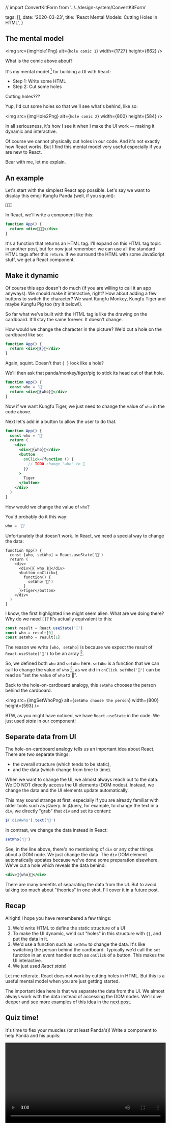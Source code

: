 // import ConvertKitForm from '../../design-system/ConvertKitForm'

  tags: [],
  date: '2020-03-23',
  title: 'React Mental Models: Cutting Holes In HTML',
}

<!--excerpt-->

<!--/excerpt-->

## The mental model

<img src={imgHole1Png} alt={`hole comic 1`} width={1727} height={662} />

What is the comic above about?

It's my mental model [^1] for building a UI with React:

- Step 1: Write some HTML
- Step 2: Cut some holes

Cutting holes???

Yup, I'd cut some holes so that we'll see what's behind, like so:

<img src={imgHole2Png} alt={`hole comic 2`} width={800} height={584} />

In all seriousness, it's how I see it when I make the UI work -- making it dynamic and interactive.

Of course we cannot physically cut holes in our code. And it's not exactly how React works. But I find this mental model very useful especially if you are new to React.

Bear with me, let me explain.

<!-- *BTW: Stuck at home? Why don't you join our [new challenge](/challenges/bored-at-home-react)? Come learn React, meet like-minded people (with guaranteed social distance), build something cool and win prizes! * -->

## An example

Let's start with the simplest React app possible. Let's say we want to display this emoji Kungfu Panda (well, if you squint):

```jsx
💪🐼👊
```

In React, we'll write a component like this:

```jsx
function App() {
  return <div>💪🐼👊</div>
}
```

It's a function that returns an HTML tag. I'll expand on this HTML tag topic in another post, but for now just remember: we can use all the standard HTML tags after this `return`. If we surround the HTML with some JavaScript stuff, we get a React component.

## Make it dynamic

Of course this app doesn't do much (if you are willing to call it an app anyways). We should make it interactive, right? How about adding a few buttons to switch the character? We want Kungfu Monkey, Kungfu Tiger and maybe Kungfu Pig too (try it below!).

<!-- ![switch character gif](./switch-who.gif) -->

<KungfuPanda />

So far what we've built with the HTML tag is like the drawing on the cardboard. It'll stay the same forever. It doesn't change.

How would we change the character in the picture? We'd cut a hole on the cardboard like so:

```jsx
function App() {
  return <div>💪{}👊</div>
}
```

Again, squint. Doesn't that `{ }` look like a hole?

We'll then ask that panda/monkey/tiger/pig to stick its head out of that hole.

```jsx
function App() {
  const who = '🐼'
  return <div>💪{who}👊</div>
}
```

Now if we want Kungfu Tiger, we just need to change the value of `who` in the code above.

Next let's add in a button to allow the user to do that.

```jsx
function App() {
  const who = '🐼'
  return (
    <div>
      <div>💪{who}👊</div>
      <button
        onClick={function () {
          // TODO change "who" to 🐯
        }}
      >
        Tiger
      </button>
    </div>
  )
}
```

How would we change the value of `who`?

You'd probably do it this way:

```jsx
who = '🐯'
```

Unfortunately that doesn't work. In React, we need a special way to change the data:

```jsx{2,8}
function App() {
  const [who, setWho] = React.useState('🐼')
  return (
    <div>
      <div>💪{ who }👊</div>
      <button onClick={
        function() {
          setWho('🐯')
        }
      }>Tiger</button>
    </div>
  )
}
```

I know, the first highlighted line might seem alien. What are we doing there? Why do we need `[]`? It's actually equivalent to this:

```jsx
const result = React.useState('🐼')
const who = result[0]
const setWho = result[1]
```

The reason we write `[who, setWho]` is because we expect the result of `React.useState('🐼')` to be an array [^2].

So, we defined both `who` and `setWho` here. `setWho` is a function that we can call to change the value of `who` [^3], as we did in `onClick`. `setWho('🐯')` can be read as "set the value of `who` to 🐯".

Back to the hole-on-cardboard analogy, this `setWho` chooses the person behind the cardboard.

<img
  src={imgSetWhoPng}
  alt={`setWho choose the person`}
  width={800}
  height={593}
/>

BTW, as you might have noticed, we have `React.useState` in the code. We just used _state_ in our component!

## Separate data from UI

The hole-on-cardboard analogy tells us an important idea about React. There are two separate things:

- the overall structure (which tends to be static),
- and the data (which change from time to time).

<!-- ![comic: data and static structure are separate](./i-am-different.png) -->

When we want to change the UI, we almost always reach out to the data. We DO NOT directly access the UI elements (DOM nodes). Instead, we change the data and the UI elements update automatically.

This may sound strange at first, especially if you are already familiar with older tools such as jQuery. In jQuery, for example, to change the text in a `div`, we directly "grab" that `div` and set its content:

```js
$('div#who').text('🐯')
```

In contrast, we change the data instead in React:

```jsx
setWho('🐯')
```

See, in the line above, there's no mentioning of `div` or any other things about a DOM node. We just change the data. The `div` DOM element automatically updates because we've done some preparation elsewhere. We've cut a hole which reveals the data behind:

```jsx
<div>💪{who}👊</div>
```

<!-- Some people call this idea *data binding* in that we have these two different things, data and UI. We *bind* them together to keep them in sync. However, this term isn't used in the official docs.

I don't know about you, but I still prefer cutting holes on a cardboard. :) -->

There are many benefits of separating the data from the UI. But to avoid talking too much about "theories" in one shot, I'll cover it in a future post.

<!-- For now, let's look at some new examples to complete our mental model. -->

## Recap

Alright! I hope you have remembered a few things:

1. We'd write HTML to define the static structure of a UI
2. To make the UI dynamic, we'd cut "holes" in this structure with `{}`, and put the data in it.
3. We'd use a function such as `setWho` to change the data. It's like switching the person behind the cardboard. Typically we'd call the `set` function in an event handler such as `onClick` of a button. This makes the UI interactive.
4. We just used _React state_!

Let me reiterate. React does not work by cutting holes in HTML. But this is a useful mental model when you are just getting started.

The important idea here is that we separate the data from the UI. We almost always work with the data instead of accessing the DOM nodes. We'll dive deeper and see more examples of this idea in the [next post](/2020/03/31/react-mental-models-working-with-input).

<!-- [next post](/2020/03/19/react-mental-models-data-binding-part-2-2). -->

<!-- *Don't forget to check out the [March 31st workshop](/workshops/react-mental-models-1)!* -->

## Quiz time!

It's time to flex your muscles (or at least Panda's)! Write a component to help Panda and his pupils:

<Video src={videoExercise} width="100%" />

Are you ready? Give it a try with this [starter project](https://codesandbox.io/s/blog-quiz-1-change-action-starter-qv0pd).

<!-- When you are done, paste the URL of your sandbox below to win a surprise gift! Remember to save your file **before** copying the URL.

<ConvertKitForm subscribeButtonTitle="SUBMIT" formId='465988' customFields={[{id:"databinding1_answer", title:'Sandbox URL'}]} successMessage='Bravo!'/> -->

When you are done, [tweet](https://twitter.com/intent/tweet?text=Just%20read%20React%20Mental%20Models%20post%20by%20%40lintonye%0Ahttps%3A//learnreact.design/2020/03/23/react-mental-models-cutting-holes-in-html%0AHere's%20my%20answer%20to%20%23ReactMentalModelsQuiz%3A%20%5Binsert%20sandbox%20URL%5D%0A) the URL of your sandbox to win a surprise gift! Remember to save your file **before** copying the URL.

_Got stuck? Here's the [solution](https://codesandbox.io/s/blog-quiz-1-change-action-solution-bimtc). Promise me, don't peek until you've tried your very best!_

See you soon! 👊

## Footnotes

[^1]: This and the following posts will cover my mental models of working with React. This switch of focus is inspired by Dan Abramov's [Just JavaScript](https://justjavascript.com/). It's such an whimsical way to learn JavaScript. Whether you are experienced in JS or not, I highly recommend you to check it out!
[^2]: This is [_array destructuring_](https://developer.mozilla.org/en-US/docs/Web/JavaScript/Reference/Operators/Destructuring_assignment) in ES6.
[^3]: Strictly speaking, `who` is a constant whose value cannot be changed. What `setWho` does is to inform React to call the `App` function again with a new value for `who`. I'll cover this in a later post.

<!-- # The tree of all React knowledge
I'd like to imagine all React knowledge (in fact all knowledge) as a tree.

<img src={imgKnowledgeTreePng} alt={`knowledge tree`} width={2000} height={1492} />

<!-- 💪🐼👊

🤛🐼🤜
👈🐼👊
✋🐼🤜
💪🐼🦶


👶🐶🐼💀🐵🐷🐶🐯 -->
